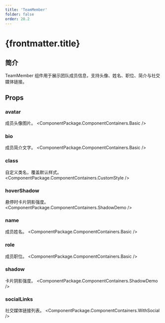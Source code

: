 ```yaml
---
title: 'TeamMember'
folder: false
order: 20.2
---
```



# {frontmatter.title}

## 简介

TeamMember 组件用于展示团队成员信息，支持头像、姓名、职位、简介与社交媒体链接。

## Props

### avatar
成员头像图片。
<ComponentPackage.ComponentContainers.Basic />

### bio
成员简介文字。
<ComponentPackage.ComponentContainers.Basic />

### class
自定义类名，覆盖默认样式。
<ComponentPackage.ComponentContainers.CustomStyle />

### hoverShadow
悬停时卡片阴影强度。
<ComponentPackage.ComponentContainers.ShadowDemo />

### name
成员姓名。
<ComponentPackage.ComponentContainers.Basic />

### role
成员职位。
<ComponentPackage.ComponentContainers.Basic />

### shadow
卡片阴影强度。
<ComponentPackage.ComponentContainers.ShadowDemo />

### socialLinks
社交媒体链接列表。
<ComponentPackage.ComponentContainers.WithSocial />
